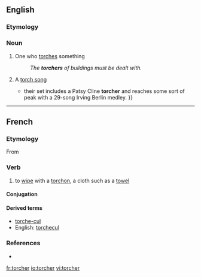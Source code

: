 ==English==

===Etymology===

{{suffix|torch|er}}

===Noun===
{{en-noun}}

# One who [[torch]]es something
#: ''The '''torchers''' of buildings must be dealt with.''
# {{music}} A [[torch song]]
#*{{quote-news|1988|August 26|Neil Tesser|Montgomery, Plant & Stritch|Chicago Reader|url=https://securesite.chireader.com/cgi-bin/Archive/abridged2.bat?path=1988/880826/MNTGMRY
|passage={{...}} their set includes a Patsy Cline '''torcher''' and reaches some sort of peak with a 29-song Irving Berlin medley. }}

----

==French==

===Etymology===
From {{etyl|la|fr}} {{term|torqueo|torqueō|twist, turn|lang=la}}

===Verb===
{{infl|fr|verb}}

# to [[wipe]] with a [[torchon]], a cloth such as a [[towel]]

====Conjugation====
{{fr-conj-er|torch|avoir}}

====Derived terms====
* [[torche-cul]]
* English: [[torchecul]]

===References===
* {{R:NPLarousse}}

[[fr:torcher]]
[[io:torcher]]
[[vi:torcher]]